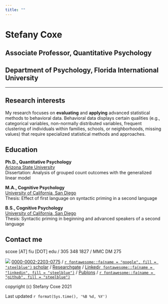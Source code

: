 ```yaml
---
title: ""
---
```

<!-- <style type="text/css"> -->
<!-- .title { -->
<!--   display: none; -->
<!-- } -->

<!-- #getting-started img { -->
<!--   margin-right: 10px; -->
<!-- } -->

<!-- </style> -->

<!-- <div class="row" style="padding-top: 30px;"> -->

<!-- <div class="col-sm-6"> -->

<!-- # Stefany Coxe -->
<!-- ## Associate Professor -->
<!-- ## Quantitative Psychology -->
<!-- ## Department of Psychology -->

<!-- </div> -->

<!-- <div class="col-sm-6"> -->

<!-- ![](files/fiulogo_square.jpg) -->

<!-- </div> -->


# Stefany Coxe {.unlisted .unnumbered}
## Associate Professor, Quantitative Psychology {.unlisted .unnumbered}
## Department of Psychology, Florida International University {.unlisted .unnumbered}

***

## Research interests

My research focuses on **evaluating** and **applying** advanced statistical methods to behavioral data. Behavioral data displays certain qualities (e.g., categorical variables, non-normally distributed variables, frequent clustering of individuals within families, schools, or neighborhoods, missing values) that require specialized statistical methods and approaches.

## Education

**Ph.D., Quantitative Psychology**  
[Arizona State University](https://psychology.asu.edu/)   
Dissertation: Analysis of grouped count outcomes with the generalized linear model  

**M.A., Cognitive Psychology**  
[University of California, San Diego](https://psychology.ucsd.edu/)   
Thesis: Effect of first language on syntactic priming in a second language  

**B.S., Cognitive Psychology**  
[University of California, San Diego](https://psychology.ucsd.edu/)   
Thesis: Syntactic priming in beginning and advanced speakers of a second language

## Contact me  

scoxe [AT] fiu [DOT] edu / 305 348 1827 / MMC DM 275  

![](files/ORCIDiD_icon16x16.png) [0000-0002-2203-0775](https://orcid.org/0000-0002-2203-0775) / 
[`r fontawesome::fa(name = "google", fill = "steelblue")` scholar](https://scholar.google.com/citations?user=fZEA0AkAAAAJ) / [Researchgate](https://www.researchgate.net/profile/Stefany-Coxe) /
[Linked`r fontawesome::fa(name = "linkedin", fill = "steelblue")`](https://www.linkedin.com/in/stefany-coxe/) /
[Publons](https://publons.com/researcher/1414795/stefany-coxe/) /
[`r fontawesome::fa(name = "github", fill = "steelblue")`](https://github.com/stefanycoxe?tab=repositories)

copyright (c) Stefany Coxe 2021

Last updated `r format(Sys.time(), '%B %d, %Y')`
